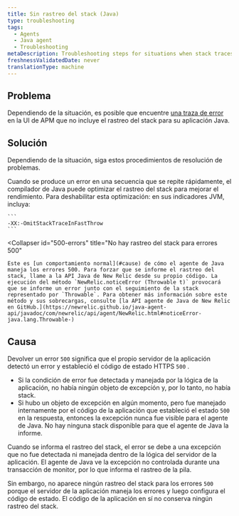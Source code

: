 ```yaml
---
title: Sin rastreo del stack (Java)
type: troubleshooting
tags:
  - Agents
  - Java agent
  - Troubleshooting
metaDescription: Troubleshooting steps for situations when stack traces are missing for error traces with your New Relic Java app.
freshnessValidatedDate: never
translationType: machine
---
```


## Problema

Dependiendo de la situación, es posible que encuentre [una traza de error](/docs/apm/applications-menu/error-analytics/error-analytics-manage-error-traces) en la UI de APM que no incluye el rastreo del stack para su aplicación Java.

## Solución

Dependiendo de la situación, siga estos procedimientos de resolución de problemas.

<CollapserGroup>
  <Collapser
    id="repeated-errors"
    title="Sin rastreo del stack para errores que se repiten rápidamente"
  >
    Cuando se produce un error en una secuencia que se repite rápidamente, el compilador de Java puede optimizar el rastreo del stack para mejorar el rendimiento. Para deshabilitar esta optimización: en sus indicadores JVM, incluya:

    ```
    -XX:-OmitStackTraceInFastThrow
    ```
  </Collapser>

  <Collapser
    id="500-errors"
    title="No hay rastreo del stack para errores 500"
  >
    Este es [un comportamiento normal](#cause) de cómo el agente de Java maneja los errores 500. Para forzar que se informe el rastreo del stack, llame a la API Java de New Relic desde su propio código. La ejecución del método `NewRelic.noticeError (Throwable t)` provocará que se informe un error junto con el seguimiento de la stack representado por `Throwable`. Para obtener más información sobre este método y sus sobrecargas, consulte [la API agente de Java de New Relic en GitHub.](https://newrelic.github.io/java-agent-api/javadoc/com/newrelic/api/agent/NewRelic.html#noticeError-java.lang.Throwable-)
  </Collapser>
</CollapserGroup>

## Causa

Devolver un error `500` significa que el propio servidor de la aplicación detectó un error y estableció el código de estado HTTPS `500` .

* Si la condición de error fue detectada y manejada por la lógica de la aplicación, no había ningún objeto de excepción y, por lo tanto, no había stack.
* Si hubo un objeto de excepción en algún momento, pero fue manejado internamente por el código de la aplicación que estableció el estado `500` en la respuesta, entonces la excepción nunca fue visible para el agente de Java. No hay ninguna stack disponible para que el agente de Java la informe.

Cuando se informa el rastreo del stack, el error se debe a una excepción que no fue detectada ni manejada dentro de la lógica del servidor de la aplicación. El agente de Java ve la excepción no controlada durante una transacción de monitor, por lo que informa el rastreo de la pila.

Sin embargo, no aparece ningún rastreo del stack para los errores `500` porque el servidor de la aplicación maneja los errores y luego configura el código de estado. El código de la aplicación en sí no conserva ningún rastreo del stack.
